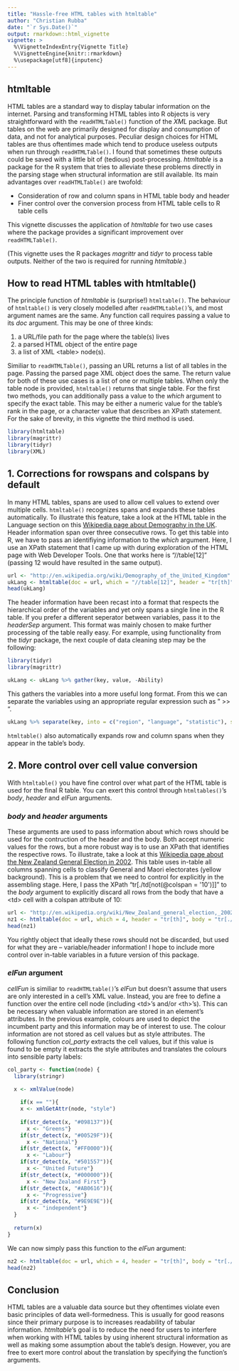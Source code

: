 ```yaml
---
title: "Hassle-free HTML tables with htmltable"
author: "Christian Rubba"
date: "`r Sys.Date()`"
output: rmarkdown::html_vignette
vignette: >
  %\VignetteIndexEntry{Vignette Title}
  %\VignetteEngine{knitr::rmarkdown}
  %\usepackage[utf8]{inputenc}
---
```


## htmltable
HTML tables are a standard way to display tabular information on the internet. Parsing and transforming HTML tables into R objects is very straightforward with the `readHTMLTable()` function of the *XML* package. But tables on the web are primarily designed for display and consumption of data, and not for analytical purposes. Peculiar design choices for HTML tables are thus oftentimes made which tend to produce useless outputs when run through `readHTMLTable()`. I found that sometimes these outputs could be saved with a little bit of (tedious) post-processing. *htmltable* is a package for the R system that tries to alleviate these problems directly in the parsing stage when structural information are still available. Its main advantages over `readHTMLTable()` are twofold:

- Consideration of row and column spans in HTML table body and header
- Finer control over the conversion process from HTML table cells to R table cells

This vignette discusses the application of *htmltable* for two use cases where the package provides a significant improvement over `readHTMLTable()`. 

(This vignette uses the R packages *magrittr* and *tidyr* to process table outputs. Neither of the two is required for running *htmltable*.)

## How to read HTML tables with htmltable()
The principle function of *htmltable* is (surprise!) `htmltable()`. The behaviour of `htmltable()` is very closely modelled after `readHTMLtable()`'s, and most argument names are the same. Any function call requires passing a value to its _doc_ argument. This may be one of three kinds:

1. a URL/file path for the page where the table(s) lives
2. a parsed HTML object of the entire page
3. a list of XML \<table\> node(s).

Similiar to `readHTMLTable()`, passing an URL returns a list of all tables in the page. Passing the parsed page XML object does the same. The return value for both of these use cases is a list of one or multiple tables. When only the table node is provided, `htmltable()` returns that single table. For the first two methods, you can additionally pass a value to the _which_ argument to specify the exact table. This may be either a numeric value for the table's rank in the page, or a character value that describes an XPath statement. For the sake of brevity, in this vignette the third method is used. 

```r
library(htmltable)
library(magrittr)
library(tidyr)
library(XML)
```


## 1. Corrections for rowspans and colspans by default
In many HTML tables, spans are used to allow cell values to extend over multiple cells. `htmltable()` recognizes spans and expands these tables automatically. To illustrate this feature, take a look at the HTML table in the Language section on this [Wikipedia page about Demography in the UK](en.wikipedia.org/wiki/Demography_of_the_United_Kingdom.html#Languages). Header information span over three consecutive rows. To get this table into R, we have to pass an identifiying information to the _which_ argument. Here, I use an XPath statement that I came up with during exploration of the HTML page with Web Developer Tools. One that works here is "//table[12]" (passing 12 would have resulted in the same output). 

```r
url <- "http://en.wikipedia.org/wiki/Demography_of_the_United_Kingdom"
ukLang <- htmltable(doc = url, which = "//table[12]", header = "tr[th]", body = "tr[td]")
head(ukLang)
```

The header information have been recast into a format that respects the hierarchical order of the variables and yet only spans a single line in the R table. If you prefer a different seperator between variables, pass it to the _headerSep_ argument. This format was mainly chosen to make further processing of the table really easy. For example, using functionality from the *tidyr* package, the next couple of data cleaning step may be the following:

```r
library(tidyr)
library(magrittr)

ukLang <- ukLang %>% gather(key, value, -Ability)
```

This gathers the variables into a more useful long format. From this we can separate the variables using an appropriate regular expression such as " >> ". 

```r
ukLang %>% separate(key, into = c("region", "language", "statistic"), sep = " >> ") %>% head
```

`htmltable()` also automatically expands row and column spans when they appear in the table's body. 

## 2. More control over cell value conversion
With `htmltable()` you have fine control over what part of the HTML table is used for the final R table. You can exert this control through `htmltables()`'s _body_, _header_ and _elFun_ arguments. 

### _body_ and _header_ arguments
These arguments are used to pass information about which rows should be used for the contruction of the header and the body. Both accept numeric values for the rows, but a more robust way is to use an XPath that identifies the respective rows. To illustrate, take a look at this [Wikipedia page about the New Zealand General Election in 2002](http://en.wikipedia.org/wiki/New_Zealand_general_election,_2002#Electorate_results). This table uses in-table all columns spanning cells to classify General and Maori electorates (yellow background). This is a problem that we need to control for explicitly in the assembling stage. Here, I pass the XPath "tr[./td[not(@colspan = '10')]]" to the _body_ argument to explicitly discard all rows from the body that have a \<td\> cell with a colspan attribute of 10:

```r
url <- "http://en.wikipedia.org/wiki/New_Zealand_general_election,_2002"
nz1 <- htmltable(doc = url, which = 4, header = "tr[th]", body = "tr[./td[not(@colspan = '10')]]")
head(nz1)
```



You rightly object that ideally these rows should not be discarded, but used for what they are -- variable/header information! I hope to include more control over in-table variables in a future version of this package.

### _elFun_ argument
_cellFun_ is similiar to `readHTMLtable()`'s _elFun_ but doesn't assume that users are only interested in a cell's XML value. Instead, you  are free to define a function over the entire cell node (including \<td\>'s and/or \<th\>'s). This can be necessary when valuable information are stored in an element's attributes. In the previous example, colours are used to depict the incumbent party and this information may be of interest to use. The colour information are not stored as cell values but as style attributes. The following function _col\_party_ extracts the cell values, but if this value is found to be empty it extracts the style attributes and translates the colours into sensible party labels:

```r
col_party <- function(node) {
  library(stringr)
  
  x <- xmlValue(node)

	if(x == ""){
    x <- xmlGetAttr(node, "style")
    
    if(str_detect(x, "#098137")){
      x <- "Greens"}
    if(str_detect(x, "#00529F")){
      x <- "National"}
    if(str_detect(x, "#FF0000")){
      x <- "Labour"}
    if(str_detect(x, "#501557")){
      x <- "United Future"}
    if(str_detect(x, "#000000")){
      x <- "New Zealand First"}
    if(str_detect(x, "#AB0616")){
      x <- "Progressive"}
    if(str_detect(x, "#9E9E9E")){
      x <- "independent"}
  }
  
  return(x)
}
```

We can now simply pass this function to the _elFun_ argument:

```r
nz2 <- htmltable(doc = url, which = 4, header = "tr[th]", body = "tr[./td[not(@colspan = '10')]]", elFun = col_party)
head(nz2)
```


## Conclusion
HTML tables are a valuable data source but they oftentimes violate even basic principles of data well-formedness. This is usually for good reasons since their primary purpose is to increases readability of tabular information. *htmltable*'s goal is to reduce the need for users to interfere when working with HTML tables by using inherent structural information as well as making some assumption about the table's design. However, you are free to exert more control about the translation by specifying the function's arguments. 
